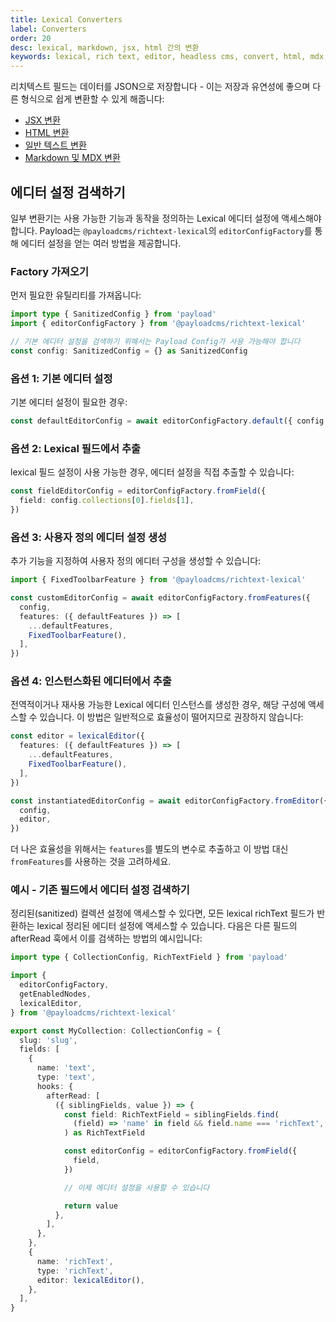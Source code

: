 ```yaml
---
title: Lexical Converters
label: Converters
order: 20
desc: lexical, markdown, jsx, html 간의 변환
keywords: lexical, rich text, editor, headless cms, convert, html, mdx, markdown, md, conversion, export, jsx
---
```


리치텍스트 필드는 데이터를 JSON으로 저장합니다 - 이는 저장과 유연성에 좋으며 다른 형식으로 쉽게 변환할 수 있게 해줍니다:

- [JSX 변환](/docs/rich-text/converting-jsx)
- [HTML 변환](/docs/rich-text/converting-html)
- [일반 텍스트 변환](/docs/rich-text/converting-plaintext)
- [Markdown 및 MDX 변환](/docs/rich-text/converting-markdown)

## 에디터 설정 검색하기

일부 변환기는 사용 가능한 기능과 동작을 정의하는 Lexical 에디터 설정에 액세스해야 합니다. Payload는 `@payloadcms/richtext-lexical`의 `editorConfigFactory`를 통해 에디터 설정을 얻는 여러 방법을 제공합니다.

### Factory 가져오기

먼저 필요한 유틸리티를 가져옵니다:

```ts
import type { SanitizedConfig } from 'payload'
import { editorConfigFactory } from '@payloadcms/richtext-lexical'

// 기본 에디터 설정을 검색하기 위해서는 Payload Config가 사용 가능해야 합니다
const config: SanitizedConfig = {} as SanitizedConfig
```

### 옵션 1: 기본 에디터 설정

기본 에디터 설정이 필요한 경우:

```ts
const defaultEditorConfig = await editorConfigFactory.default({ config })
```

### 옵션 2: Lexical 필드에서 추출

lexical 필드 설정이 사용 가능한 경우, 에디터 설정을 직접 추출할 수 있습니다:

```ts
const fieldEditorConfig = editorConfigFactory.fromField({
  field: config.collections[0].fields[1],
})
```

### 옵션 3: 사용자 정의 에디터 설정 생성

추가 기능을 지정하여 사용자 정의 에디터 구성을 생성할 수 있습니다:

```ts
import { FixedToolbarFeature } from '@payloadcms/richtext-lexical'

const customEditorConfig = await editorConfigFactory.fromFeatures({
  config,
  features: ({ defaultFeatures }) => [
    ...defaultFeatures,
    FixedToolbarFeature(),
  ],
})
```

### 옵션 4: 인스턴스화된 에디터에서 추출

전역적이거나 재사용 가능한 Lexical 에디터 인스턴스를 생성한 경우, 해당 구성에 액세스할 수 있습니다. 이 방법은 일반적으로 효율성이 떨어지므로 권장하지 않습니다:

```ts
const editor = lexicalEditor({
  features: ({ defaultFeatures }) => [
    ...defaultFeatures,
    FixedToolbarFeature(),
  ],
})

const instantiatedEditorConfig = await editorConfigFactory.fromEditor({
  config,
  editor,
})
```

더 나은 효율성을 위해서는 `features`를 별도의 변수로 추출하고 이 방법 대신 `fromFeatures`를 사용하는 것을 고려하세요.

### 예시 - 기존 필드에서 에디터 설정 검색하기

정리된(sanitized) 컬렉션 설정에 액세스할 수 있다면, 모든 lexical richText 필드가 반환하는 lexical 정리된 에디터 설정에 액세스할 수 있습니다. 다음은 다른 필드의 afterRead 훅에서 이를 검색하는 방법의 예시입니다:

```ts
import type { CollectionConfig, RichTextField } from 'payload'

import {
  editorConfigFactory,
  getEnabledNodes,
  lexicalEditor,
} from '@payloadcms/richtext-lexical'

export const MyCollection: CollectionConfig = {
  slug: 'slug',
  fields: [
    {
      name: 'text',
      type: 'text',
      hooks: {
        afterRead: [
          ({ siblingFields, value }) => {
            const field: RichTextField = siblingFields.find(
              (field) => 'name' in field && field.name === 'richText',
            ) as RichTextField

            const editorConfig = editorConfigFactory.fromField({
              field,
            })

            // 이제 에디터 설정을 사용할 수 있습니다

            return value
          },
        ],
      },
    },
    {
      name: 'richText',
      type: 'richText',
      editor: lexicalEditor(),
    },
  ],
}
```
